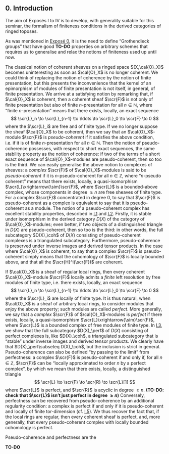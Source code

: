 ## 0. Introduction {#I.0}

\oldpage{78}

The aim of Exposés I to IV is to develop, with generality suitable for this seminar, the formalism of finiteness conditions in the derived categories of ringed toposes.

As was mentioned in [Exposé 0](#zero), it is the need to define "Grothendieck groups" that have good **TO-DO** properties on arbitrary schemes that requires us to generalise and relax the notions of finiteness used up until now.

The classical notion of coherent sheaves on a ringed space $(X,\cal{O}_X)$ becomes uninteresting as soon as $\cal{O}_X$ is no longer coherent.
We could think of replacing the notion of coherence by the notion of finite presentation, but this presents the inconvenience that the kernel of an epimorphism of modules of finite presentation is not itself, in general, of finite presentation.
We arrive at a satisfying notion by remarking that, if $\cal{O}_X$ is coherent, then a coherent sheaf $\scr{F}$ is not only of finite presentation but also of finite $n$-presentation for all $n\in\mathbb{N}$, where "finite $n$-presentation" means that there exists, locally, an exact sequence
\oldpage{79}
$$
  \scr{L}_n \to \scr{L}_{n-1} \to \ldots \to \scr{L}_0 \to \scr{F} \to 0
$$
where the $\scr{L}_i$ are free and of finite type.
If we no longer suppose the sheaf $\cal{O}_X$ to be coherent, then we say that an $\cal{O}_X$-module $\scr{F}$ is _pseudo-coherent_ if it satisfies the above condition, i.e. if it is of finite $n$-presentation for all $n\in\mathbb{N}$.
Then the notion of pseudo-coherence possesses, with respect to short exact sequences, the same stability property as the notion of coherence: if two of the terms of a short exact sequence of $\cal{O}_X$-modules are pseudo-coherent, then so too is the third.
We can easily generalise the above notion to complexes of sheaves: a _complex_ $\scr{F}$ of $\cal{O}_X$-modules is said to be _pseudo-coherent_ if it is $n$-pseudo-coherent for all $n\in\mathbb{Z}$, where "$n$-pseudo coherent" means that there exists, locally, a quasi-isomorphism $\scr{L}\xrightarrow{\sim}\scr{F}$, where $\scr{L}$ is a bounded-above complex, whose components in degree $\geq n$ are free sheaves of finite type.
For a complex $\scr{F}$ concentrated in degree $0$, to say that $\scr{F}$ is pseudo-coherent as a complex is equivalent to say that it is pseudo-coherent as a module.
The notion of a pseudo-coherent complex has excellent stability properties, described in [I.1](#I.1) and [I.2](#I.2).
Firstly, it is stable under isomorphism in the derived category $D(X)$ of the category of $\cal{O}_X$-modules;
even better, if two objects of a distinguished triangle in $D(X)$ are pseudo-coherent, then so too is the third: in other words, the full subcategory $D(X)_\coh$ of $D(X)$ consisting of pseudo-coherent complexes is a triangulated subcategory.
Furthermore, pseudo-coherence is preserved under inverse images and derived tensor products.
In the case where $\cal{O}_X$ is coherent, to say that a complex $\scr{F}$ is pseudo-coherent simply means that the cohomology of $\scr{F}$ is locally bounded above, and that all the $\scr{H}^i(\scr{F})$ are coherent.

\oldpage{80}

If $\cal{O}_X$ is a sheaf of regular local rings, then every coherent $\cal{O}_X$-module $\scr{F}$ locally admits a _finite_ left resolution by free modules of finite type, i.e. there exists, locally, an exact sequence
$$
  \scr{L}_n \to \scr{L}_{n-1} \to \ldots \to \scr{L}_0 \to \scr{F} \to 0
$$
where the $\scr{L}_i$ are locally of finite type.
It is thus natural, when $\cal{O}_X$ is a sheaf of arbitrary local rings, to consider modules that enjoy the above property;
such modules are called _perfect_.
More generally, we say that a _complex_ $\scr{F}$ of $\cal{O}_X$-modules is _perfect_ if there exists, locally, a quasi-isomorphism $\scr{L}\xrightarrow{\sim}\scr{F}$, where $\scr{L}$ is a bounded complex of free modules of finite type.
In [I.3](#I.3), we show that the full subcategory $D(X)_\perf$ of $D(X)$ consisting of perfect complexes is, like $D(X)_\coh$, a triangulated subcategory that is "stable" under inverse images and derived tensor products.
We clearly have that $D(X)_\perf\subseteq D(X)_\coh$, but the inclusion is strict in general.
Pseudo-coherence can also be defined "by passing to the limit" from perfectness: a complex $\scr{F}$ is pseudo-coherent if and only if, for all $n\in\mathbb{Z}$, $\scr{F}$ can be "locally approximated to order $n$ by a perfect complex", by which we mean that there exists, locally, a distinguished triangle
$$
  \scr{L} \to \scr{F} \to \scr{R} \to \scr{L}[1]
$$
where $\scr{L}$ is perfect, and $\scr{R}$ is acyclic in degree $\geq n$.
**(TO-DO: check that $\scr{L}$ isn't just perfect in degree $\geq n$)**
Conversely, perfectness can be recovered from pseudo-coherence by an additional regularity condition: a complex is perfect if and only if it is pseudo-coherent and locally of finite tor-dimension (cf. [I.5](#I.5)).
We thus recover the fact that, if the local rings are regular, then every coherent sheaf is perfect, and, more generally, that every pseudo-coherent complex with locally bounded cohomology is perfect.

\oldpage{81}

Pseudo-coherence and perfectness are the

**TO-DO**
